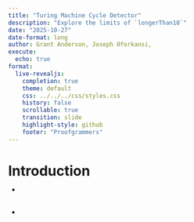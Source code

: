 ```yaml
---
title: "Turing Machine Cycle Detector"
description: "Explore the limits of `longerThan10`"
date: "2025-10-27"
date-format: long
author: Grant Anderson, Joseph Oforkansi, 
execute:
  echo: true
format:
  live-revealjs:
    completion: true
    theme: default
    css: ../../../css/styles.css
    history: false
    scrollable: true
    transition: slide
    highlight-style: github
    footer: "Proofgrammers"
---
```


# Introduction

::: {.fragment style="margin-top: -0.5em; font-size: 1em;"} 
- 
:::

##  

::: {.fragment style="margin-top: 1.0em; font-size: 1.0em;"} 
- 
:::

## 

::: {.fragment style="margin-top: 1.5em; font-size: 1.0em;"} 

:::

## 

::: {.fragment style="margin-top: -0.5em; font-size: 0.8em;"} 

:::

## 

::: {.fragment style="margin-top: .75em; font-size: 1.0em;"} 

:::

## 

::: {.fragment style="margin-top: 0em; font-size: 1.0em;"} 

:::

# 

::: {.fragment style="margin-top: 0.5em; font-size: 1.0em;"}

:::

::: {.fragment style="margin-top: 1.0em; font-size: 1.0em; font-weight: bold;"}

:::

